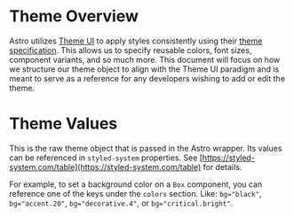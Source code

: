 
<Meta title="Astro Theme" />

# Theme Overview
Astro utilizes [Theme UI](https://theme-ui.com/) to apply styles consistently using their
[theme specification](https://theme-ui.com/theme-spec). This allows us to specify reusable colors,
font sizes, component variants, and so much more. This document will focus on how we structure
our theme object to align with the Theme UI paradigm and is meant to serve as a reference for any
developers wishing to add or edit the theme.

# Theme Values

This is the raw theme object that is passed in the Astro wrapper. Its values can be referenced in `styled-system` properties. See [https://styled-system.com/table](https://styled-system.com/table) for details.

For example, to set a background color on a `Box` component, you can reference one of the keys under the `colors` section. Like: `bg="black"`, `bg="accent.20"`, `bg="decorative.4"`, or `bg="critical.bright"`.

<ThemeView />
